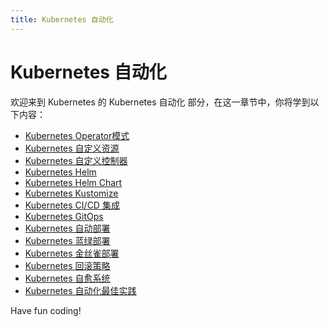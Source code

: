 ```yaml
---
title: Kubernetes 自动化
---
```


# Kubernetes 自动化

欢迎来到 Kubernetes 的 Kubernetes 自动化 部分，在这一章节中，你将学到以下内容：

- [Kubernetes Operator模式](./0-kubernetes-operator-mode.mdx)
- [Kubernetes 自定义资源](./1-kubernetes-custom-resources.mdx)
- [Kubernetes 自定义控制器](./2-kubernetes-custom-controller.mdx)
- [Kubernetes Helm](./3-kubernetes-helm.mdx)
- [Kubernetes Helm Chart](./4-kubernetes-helm-chart.mdx)
- [Kubernetes Kustomize](./5-kubernetes-kustomize.mdx)
- [Kubernetes CI/CD 集成](./6-kubernetes-cicd-integration.mdx)
- [Kubernetes GitOps](./7-kubernetes-gitops.mdx)
- [Kubernetes 自动部署](./8-kubernetes-automatic-deployment.mdx)
- [Kubernetes 蓝绿部署](./9-kubernetes-blue-green-deployment.mdx)
- [Kubernetes 金丝雀部署](./10-kubernetes-canary-deployment.mdx)
- [Kubernetes 回滚策略](./11-kubernetes-rollback-strategy.mdx)
- [Kubernetes 自愈系统](./12-kubernetes-self-healing-system.mdx)
- [Kubernetes 自动化最佳实践](./13-kubernetes-automation-best-practices.mdx)

Have fun coding!